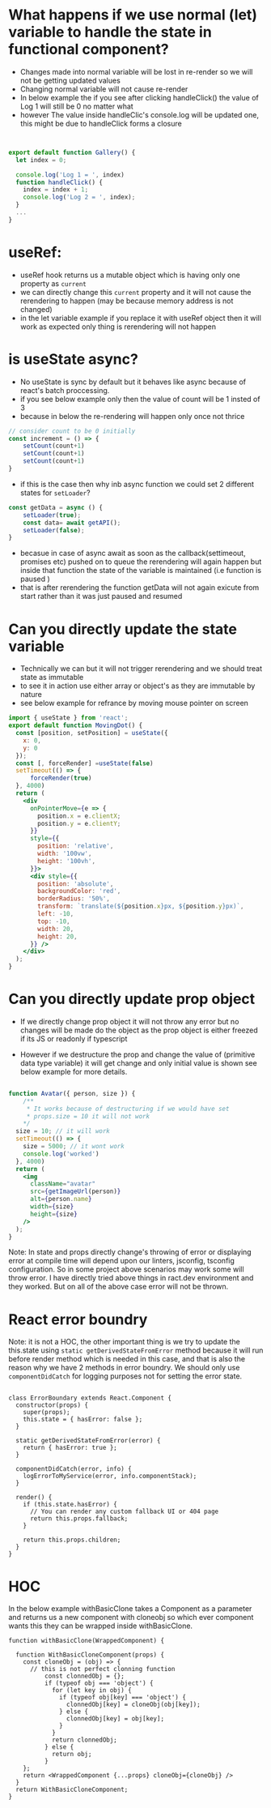 
<Meta title="React" />

# What happens if we use normal (let) variable to handle the state in functional component?
- Changes made into normal variable will be lost in re-render so we will not be getting updated values
- Changing normal variable will not cause re-render 
- In below example the if you see after clicking handleClick() the value of Log 1 will still be 0 no matter what
- however The value inside handleClic's console.log will be updated one, this might be due to handleClick forms a closure

```jsx


export default function Gallery() {
  let index = 0;

  console.log('Log 1 = ', index)
  function handleClick() {
    index = index + 1;
    console.log('Log 2 = ', index);
  }
  ...
}
```
# useRef: 
- useRef hook returns us a mutable object which is having only one property as `current`
- we can directly change this `current` property and it will not cause the rerendering to happen (may be because memory address is not changed)
- in the let variable example if you replace it with useRef object then it will work as expected only thing is rerendering will not happen

# is useState async?
- No useState is sync by default but it behaves like async because of react's batch proccessing. 
- if you see below example only then the value of count will be 1 insted of 3
- because in below the re-rendering will happen only once not thrice 
```jsx
// consider count to be 0 initially
const increment = () => {
    setCount(count+1)
    setCount(count+1)
    setCount(count+1)
}
```
- if this is the case then why inb async function we could set 2 different states for `setLoader`?

```jsx
const getData = async () {
    setLoader(true);
    const data= await getAPI();
    setLoader(false);
}
```
- becasue in case of async await as soon as the callback(settimeout, promises etc) pushed on to queue the rerendering will again happen 
but inside that function the state of the variable is maintained (i.e function is paused )
- that is after rerendering the function getData will not again exicute from start rather than it was just paused and resumed 


# Can you directly update the state variable 
- Technically we can but it will not trigger rerendering and we should treat state as immutable
- to see it in action use either array or object's as they are immutable by nature 
- see below example for refrance by moving mouse pointer on screen
```jsx
import { useState } from 'react';
export default function MovingDot() {
  const [position, setPosition] = useState({
    x: 0,
    y: 0
  });
  const [, forceRender] =useState(false)
  setTimeout(() => {
      forceRender(true)
  }, 4000)
  return (
    <div
      onPointerMove={e => {
        position.x = e.clientX;
        position.y = e.clientY;
      }}
      style={{
        position: 'relative',
        width: '100vw',
        height: '100vh',
      }}>
      <div style={{
        position: 'absolute',
        backgroundColor: 'red',
        borderRadius: '50%',
        transform: `translate(${position.x}px, ${position.y}px)`,
        left: -10,
        top: -10,
        width: 20,
        height: 20,
      }} />
    </div>
  );
}

```
# Can you directly update prop object
-  If we directly change prop object it will not throw any error but no changes will be made do the object 
as the prop object is either freezed if its JS or readonly if typescript

- However if we destructure the prop and change the value of (primitive data type variable) it will get change 
and only initial value is shown see below example for more details.

```jsx

function Avatar({ person, size }) {
    /**
     * It works because of destructuring if we would have set 
     * props.size = 10 it will not work 
    */
  size = 10; // it will work
  setTimeout(() => {
    size = 5000; // it wont work
    console.log('worked')
  }, 4000)
  return (
    <img
      className="avatar"
      src={getImageUrl(person)}
      alt={person.name}
      width={size}
      height={size}
    />
  );
}

```

Note: In state and props directly change's throwing of error or displaying error at compile time will depend upon our 
linters, jsconfig, tsconfig configuration. So in some project above scenarios may work some will throw error. 
I have directly tried above things in ract.dev environment and they worked. But on all of the above case error will not be thrown.


# React error boundry
Note: it is not a HOC, the other important thing is we try to update the this.state using 
`static getDerivedStateFromError` method because it will run before render method which is needed in this case, 
and that is also the reason why we have 2 methods in error boundry. We should only use `componentDidCatch` for
logging purposes not for setting the error state.

```JSX

class ErrorBoundary extends React.Component {
  constructor(props) {
    super(props);
    this.state = { hasError: false };
  }

  static getDerivedStateFromError(error) {
    return { hasError: true };
  }

  componentDidCatch(error, info) {
    logErrorToMyService(error, info.componentStack);
  }

  render() {
    if (this.state.hasError) {
      // You can render any custom fallback UI or 404 page
      return this.props.fallback;
    }

    return this.props.children;
  }
}
```

# HOC 
In the below example withBasicClone takes a Component as a parameter and returns us a new component with cloneobj so 
which ever component wants this they can be wrapped inside withBasicClone.
```JSX
function withBasicClone(WrappedComponent) {

  function WithBasicCloneComponent(props) {
    const cloneObj = (obj) => {
      // this is not perfect clonning function 
          const clonnedObj = {};
          if (typeof obj === 'object') {
            for (let key in obj) {
              if (typeof obj[key] === 'object') {
                clonnedObj[key] = cloneObj(obj[key]);
              } else {
                clonnedObj[key] = obj[key];
              }
            }
            return clonnedObj;
          } else {
            return obj;
          }
    };
    return <WrappedComponent {...props} cloneObj={cloneObj} />
  }
  return WithBasicCloneComponent;
}
```




